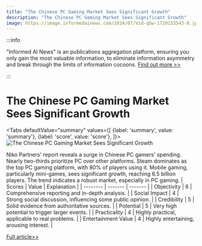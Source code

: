 ```yaml
---
title: "The Chinese PC Gaming Market Sees Significant Growth"
description: "The Chinese PC Gaming Market Sees Significant Growth"
image: https://image.informedainews.com/2024/07/Vid-qGw-1720153543-0.jpg
---
```



:::info

"Informed AI News" is an publications aggregation platform, ensuring you only gain the most valuable information, to eliminate information asymmetry and break through the limits of information cocoons.  [Find out more >>](/)

:::

# The Chinese PC Gaming Market Sees Significant Growth


<Tabs
	defaultValue="summary"
	values={[
	{label: 'summary', value: 'summary'},
	{label: 'score', value: 'score'},
]}>
<TabItem value="summary">
<img
  src="https://image.informedainews.com/2024/07/Vid-qGw-1720153543-0.jpg"
  alt="The Chinese PC Gaming Market Sees Significant Growth"
/>



Niko Partners' report reveals a surge in Chinese PC gamers' spending. Nearly two-thirds prioritize PC over other platforms. Steam dominates as the top PC gaming platform, with 80% of players using it. Mobile gaming, particularly mini-games, sees significant growth, reaching 6.5 billion players. The trend indicates a robust market, especially in PC gaming.
</TabItem>
<TabItem value="score">
	| Scores     | Value   | Explanation |
	| -------- | ------- | ------- |
	| Objectivity  | 6    | Comprehensive reporting and in-depth analysis.    |
	| Social Impact | 4     | Strong social discussion, influencing some public opinion.    |
	| Credibility    | 5    | Solid evidence from authoritative sources.    |
	| Potential    | 5    | Very high potential to trigger larger events.    |
	| Practicality    | 4    | Highly practical, applicable to real problems.    |
	| Entertainment Value    | 4    | Highly entertaining, arousing interest.    |
</TabItem>
</Tabs>

[Full article>>](https://www.cnbeta.com.tw/articles/game/1437072.htm)
